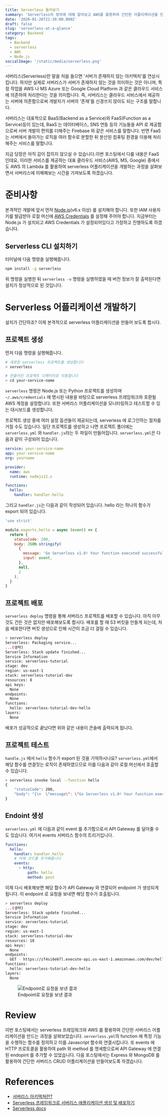 ```yaml
---
title: Serverless 둘러보기
summary: 'Serverless의 정의에 대해 알아보고 AWS를 활용하여 간단한 어플리케이션을 만들어봅시다'
date: '2020-01-26T21:30:00.000Z'
draft: false
slug: 'serverless-at-a-glance'
category: Backend
tags:
  - Backend
  - serverless
  - AWS
  - Node.js
socialImage: '/static/media/serverless.png'
---
```


서버리스(Serverless)란 말을 처음 들으면 '서버가 존재하지 않는 아키텍처'를 연상시킵니다. 하지만 실제로 서버리스가 서버가 존재하지 않는 것을 의미하는 것은 아니며, 특정 작업을 AWS 나 MS Azure 또는 Google Cloud Platform 과 같은 클라우드 서비스에 의존하여 처리한다는 것을 의미합니다. 즉, 서버리스는 클라우드 서비스에서 제공하는 서버에 의존함으로써 개발자가 서버의 '존재'를 신경쓰지 않아도 되는 구조를 말합니다.

서버리스는 대표적으로 BaaS(Backend as a Service)와 FaaS(Function as a Service)등이 있는데, BaaS 는 데이터베이스, SNS 연동 등의 기능들을 API 로 제공함으로써 서버 개발의 편의를 더해주는 Firebase 와 같은 서비스를 말합니다. 반면 FaaS 는 서버에서 돌아가는 로직을 여러 함수로 분할한 뒤 분산된 컴퓨팅 환경을 이용해 처리해주는 서비스를 말합니다.

지금 당장은 아직 감이 잡히지 않으실 수 있습니다.이번 포스팅에서 다룰 내용은 FaaS 인데요, 이러한 서비스를 제공하는 대표 클라우드 서비스(AWS, MS, Google) 중에서도 AWS 의 Lambda 를 활용하여 serverless 어플리케이션을 개발하는 과정을 살펴보면서 서버리스에 이해해보는 시간을 가져보도록 하겠습니다.

# 준비사항

본격적인 개발에 앞서 먼저 [Node.js](https://nodejs.org/en/download/)(v6.x 이상) 를 설치해야 합니다. 또한 IAM 사용자 키를 발급받아 로컬 머신에 [AWS Credentials](https://serverless.com/framework/docs/providers/aws/guide/credentials/) 를 설정해 주어야 합니다. 지금부터는 Node.js 가 설치되고 AWS Credentials 가 설정되어있다고 가정하고 진행하도록 하겠습니다.

## Serverless CLI 설치하기

터미널에 다음 명령을 실행해줍니다.

```sh
npm install -g serverless
```

위 명령을 실행한 뒤 `serverless -v` 명령을 실행하였을 때 버전 정보가 잘 출력된다면 설치가 정상적으로 된 것입니다.

# Serverless 어플리케이션 개발하기

설치가 간단하죠? 이제 본격적으로 serverless 어플리케이션을 만들어 보도록 합시다.

## 프로젝트 생성

먼저 다음 명령을 실행해줍니다.

```sh
# 새로운 serverless 프로젝트를 생성합니다
> serverless

# 만들어진 프로젝트 디렉터리로 이동합니다
> cd your-service-name
```

`serverless` 명령은 Node.js 또는 Python 프로젝트를 생성하며 `~/.aws/credentials` 에 명시된 내용을 바탕으로 serverless 프레임워크와 호환될 AWS 계정을 설정합니다. 또한 서버리스 어플리케이션을 모니터링하고 테스트할 수 있는 대시보드를 생성합니다.

프로젝트 생성 중에 여러 설정 옵션들이 제공되는데, serverless 에 로그인하는 절차를 거칠 수도 있습니다. 일단 프로젝트를 생성하고 나면 프로젝트 폴더에는 `serverless.yml` 와 `handler.js`라는 두 파일이 만들어집니다. `serverless.yml`은 다음과 같이 구성되어 있습니다.

```yml
service: your-service-name
app: your-service-name
org: yourname

provider:
  name: aws
  runtime: nodejs12.x

functions:
  hello:
    handler: handler.hello
```

그리고 `handler.js`는 다음과 같이 작성되어 있습니다. hello 라는 하나의 함수가 export 되어 있습니다.

```javascript
'use strict'

module.exports.hello = async (event) => {
  return {
    statusCode: 200,
    body: JSON.stringify(
      {
        message: 'Go Serverless v1.0! Your function executed successfully!',
        input: event,
      },
      null,
      2
    ),
  }
}
```

## 프로젝트 배포

`serverless deploy` 명령을 통해 서버리스 프로젝트를 배포할 수 있습니다. 아직 아무것도 건든 것은 없지만 배포해보도록 합시다. 배포를 할 때 S3 버킷을 만들게 되는데, 처음 배포한다면 버킷 생성으로 인해 시간이 조금 더 걸릴 수 있습니다.

```sh
> serverless deploy
Serverless: Packaging service...
...(생략)
Serverless: Stack update finished...
Service Information
service: serverless-tutorial
stage: dev
region: us-east-1
stack: serverless-tutorial-dev
resources: 8
api keys:
  None
endpoints:
  None
functions:
  hello: serverless-tutorial-dev-hello
layers:
  None
```

배포가 성공적으로 끝났다면 위와 같은 내용이 콘솔에 출력되게 됩니다.

## 프로젝트 테스트

`handle.js` 에서 `hello` 함수가 export 된 것을 기억하시나요? `serverless.yml`에서 해당 함수를 연결짓는 로직이 존재하였으므로 이를 다음과 같이 로컬 머신에서 호출할 수 있습니다.

```sh
> serverless invoke local --function hello
{
    "statusCode": 200,
    "body": "{\n  \"message\": \"Go Serverless v1.0! Your function executed successfully!\",\n  \"input\": {}\n}"
}
```

## Endoint 생성

`serverless.yml` 에 다음과 같이 event 를 추가함으로서 API Gateway 를 달아줄 수도 있습니다. 여기서 events 서버리스 함수의 트리거입니다.

```yml
functions:
  hello:
    handler: handler.hello
    # 아래 코드를 추가해줍니다
    events:
      - http:
          path: hello
          method: post
```

이제 다시 배포해보면 해당 함수가 API Gateway 와 연결되어 endpoint 가 생성되게 됩니다. 이 endpoint 로 요청을 보내면 해당 함수가 호출됩니다.

```sh
> serverless deploy
...(생략)
Serverless: Stack update finished...
Service Information
service: serverless-tutorial
stage: dev
region: us-east-1
stack: serverless-tutorial-dev
resources: 18
api keys:
  None
endpoints:
  GET - https://zf4si6e67l.execute-api.us-east-1.amazonaws.com/dev/hello
functions:
  hello: serverless-tutorial-dev-hello
layers:
  None
```

<figure>
  <img
    style={{ width: '100%', objectFit: 'contain' }}
    alt="Endpoint로 요청을 보낸 결과"
    src="/static/media/serverless/capture.png"
  />
  <figcaption style={{ color: 'grey' }}>Endpoint로 요청을 보낸 결과</figcaption>
</figure>

# Review

이번 포스팅에서는 serverless 프레임워크와 AWS 를 활용하여 간단한 서버리스 어플리케이션을 만드는 과정을 살펴보았습니다. `serverless.yml`의 function 에 특정 기능을 수행하는 함수를 정의하고 이를 Javascript 함수와 연결시킵니다. 또 events 에 HTTP 프로토콜을 활용하여 path 와 method 를 명세함으로써 API Gateway 에 연결된 endopint 를 추가할 수 있었습니다. 다음 포스팅에서는 Express 와 MongoDB 를 활용하여 간단한 서버리스 CRUD 어플리케이션을 만들어보도록 하겠습니다.

# References

- [서버리스 아키텍쳐란?](https://velopert.com/3543)
- [Serverless 프레임워크로 서버리스 애플리케이션 생성 및 배포하기](https://velopert.com/3549)
- [Serverless docs](https://serverless.com/framework/docs/providers/aws/guide/quick-start/)
